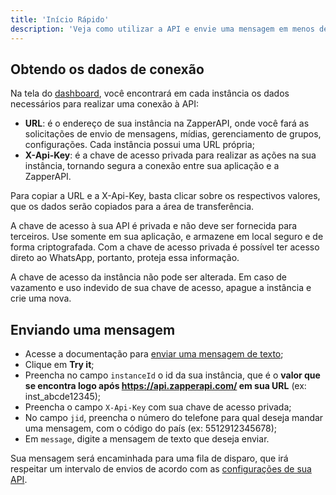 ```yaml
---
title: 'Início Rápido'
description: 'Veja como utilizar a API e envie uma mensagem em menos de 3 minutos'
---
```


## Obtendo os dados de conexão

Na tela do <a href="https://app.zapperapi.com/dash">dashboard</a>, você encontrará
em cada instância os dados necessários para realizar uma conexão à API:
- **URL**: é o endereço de sua instância na ZapperAPI, onde você fará as solicitações
de envio de mensagens, mídias, gerenciamento de grupos, configurações. Cada
instância possui uma URL própria;
- **X-Api-Key**: é a chave de acesso privada para realizar as ações na sua
instância, tornando segura a conexão entre sua aplicação e a ZapperAPI.

Para copiar a URL e a X-Api-Key, basta clicar sobre os respectivos valores, que
os dados serão copiados para a área de transferência.

<Card title="INFORMAÇÃO DE SEGURANÇA">
A chave de acesso à sua API é privada e não deve ser fornecida para terceiros.
Use somente em sua aplicação, e armazene em local seguro e de forma criptografada.
Com a chave de acesso privada é possível ter acesso direto ao WhatsApp, portanto,
proteja essa informação.

A chave de acesso da instância não pode ser alterada. Em caso de vazamento e uso
indevido de sua chave de acesso, apague a instância e crie uma nova.
</Card>

## Enviando uma mensagem

- Acesse a documentação para <a href="/api-reference/mensagens/enviar-mensagem-de-texto" target="_blank">enviar uma mensagem de texto</a>;
- Clique em **Try it**;
- Preencha no campo `instanceId` o id da sua instância, 
que é o **valor que se encontra logo após https://api.zapperapi.com/ em sua 
URL** (ex: inst_abcde12345);
- Preencha o campo `X-Api-Key` com sua chave de acesso privada;
- No campo `jid`, preencha o número do telefone para qual deseja mandar uma
mensagem, com o código do país (ex: 5512912345678);
- Em `message`, digite a mensagem de texto que deseja enviar.

Sua mensagem será encaminhada para uma fila de disparo, que irá respeitar um intervalo de envios de acordo com as <a href="/api-reference/configurações/obter-configurações">configurações de sua API</a>.
